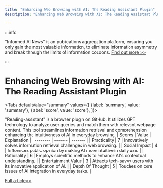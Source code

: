 ```yaml
---
title: "Enhancing Web Browsing with AI: The Reading Assistant Plugin"
description: "Enhancing Web Browsing with AI: The Reading Assistant Plugin"

---
```



:::info

"Informed AI News" is an publications aggregation platform, ensuring you only gain the most valuable information, to eliminate information asymmetry and break through the limits of information cocoons.  [Find out more >>](/)

:::

# Enhancing Web Browsing with AI: The Reading Assistant Plugin


<Tabs
	defaultValue="summary"
	values={[
	{label: 'summary', value: 'summary'},
	{label: 'score', value: 'score'},
]}>
<TabItem value="summary">


"Reading-assistant" is a browser plugin on GitHub. It utilizes GPT technology to analyze user queries and match them with relevant webpage content. This tool streamlines information retrieval and comprehension, enhancing the intuitiveness of AI in everyday browsing.
</TabItem>
<TabItem value="score">
	| Scores     | Value   | Explanation |
	| -------- | ------- | ------- |
	| Practicality  | 7    | Innovatively solves information retrieval challenges in web browsing.    |
	| Social Impact | 4     | Influences public opinion by making AI more intuitive in daily use.    |
	| Rationality    | 6    | Employs scientific methods to enhance AI's contextual understanding.    |
	| Entertainment Value    | 3    | Attracts tech-savvy users with its innovative application of AI.    |
	| Depth Of Thought    | 5    | Touches on core issues of AI integration in everyday tasks.    |
</TabItem>
</Tabs>

[Full article>>](https://github.com/ruanyf/weekly/issues/5047)
